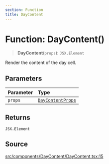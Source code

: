 ```yaml
---
section: Function
title: DayContent
---
```


# Function: DayContent()

> **DayContent**(`props`): `JSX.Element`

Render the content of the day cell.

## Parameters

| Parameter | Type |
| :------ | :------ |
| `props` | [`DayContentProps`](/api/latest/interfaces/DayContentProps.mdx) |

## Returns

`JSX.Element`

## Source

[src/components/DayContent/DayContent.tsx:15](https://github.com/gpbl/react-day-picker/blob/a8bfa5451/src/components/DayContent/DayContent.tsx#L15)
